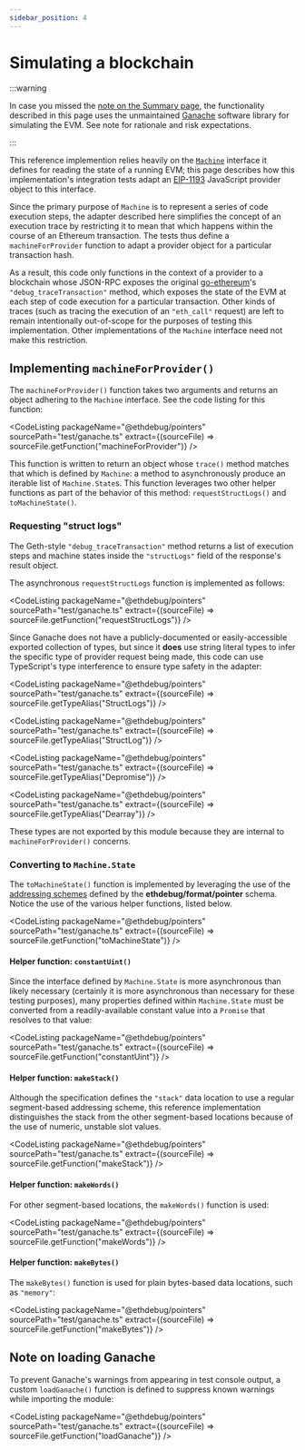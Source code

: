 ```yaml
---
sidebar_position: 4
---
```



# Simulating a blockchain

:::warning

In case you missed the
[note on the Summary page](/docs/implementation-guides/pointers/testing/summary#ganache-warning),
the functionality described in this page uses the unmaintained
[Ganache](https://github.com/trufflesuite/ganache) software library for
simulating the EVM. See note for rationale and risk expectations.

:::

This reference implemention relies heavily on the
[`Machine`](/docs/implementation-guides/pointers/types/data-and-machines#Machine)
interface it defines for reading the state of a running EVM; this page describes
how this implementation's integration tests adapt an
[EIP-1193](https://eips.ethereum.org/EIPS/eip-1193) JavaScript provider object
to this interface.

Since the primary purpose of `Machine` is to represent a series of code
execution steps, the adapter described here simplifies the concept of an
execution trace by restricting it to mean that which happens within the course
of an Ethereum transaction. The tests thus define a `machineForProvider`
function to adapt a provider object for a particular transaction hash.

As a result, this code only functions in the context of a provider to a
blockchain whose JSON-RPC exposes the original
[go-ethereum](https://github.com/ethereum/go-ethereum)'s
`"debug_traceTransaction"` method, which exposes the state of the EVM at each
step of code execution for a particular transaction. Other kinds of traces (such
as tracing the execution of an `"eth_call"` request) are left to remain
intentionally out-of-scope for the purposes of testing this implementation.
Other implementations of the `Machine` interface need not make this restriction.

## Implementing `machineForProvider()`

The `machineForProvider()` function takes two arguments and returns an object
adhering to the `Machine` interface. See the code listing for this function:

<CodeListing
  packageName="@ethdebug/pointers"
  sourcePath="test/ganache.ts"
  extract={(sourceFile) => sourceFile.getFunction("machineForProvider")}
/>

This function is written to return an object whose `trace()` method matches that
which is defined by `Machine`: a method to asynchronously produce an iterable
list of `Machine.State`s. This function leverages two other helper functions as
part of the behavior of this method: `requestStructLogs()` and
`toMachineState()`.

### Requesting "struct logs"

The Geth-style `"debug_traceTransaction"` method returns a list of execution
steps and machine states inside the `"structLogs"` field of the response's
result object.

The asynchronous `requestStructLogs` function is implemented as follows:

<CodeListing
  packageName="@ethdebug/pointers"
  sourcePath="test/ganache.ts"
  extract={(sourceFile) => sourceFile.getFunction("requestStructLogs")}
/>

Since Ganache does not have a publicly-documented or easily-accessible exported
collection of types, but since it **does** use string literal types to infer the
specific type of provider request being made, this code can use TypeScript's
type interference to ensure type safety in the adapter:

<CodeListing
  packageName="@ethdebug/pointers"
  sourcePath="test/ganache.ts"
  extract={(sourceFile) => sourceFile.getTypeAlias("StructLogs")}
/>

<CodeListing
  packageName="@ethdebug/pointers"
  sourcePath="test/ganache.ts"
  extract={(sourceFile) => sourceFile.getTypeAlias("StructLog")}
/>

<CodeListing
  packageName="@ethdebug/pointers"
  sourcePath="test/ganache.ts"
  extract={(sourceFile) => sourceFile.getTypeAlias("Depromise")}
/>

<CodeListing
  packageName="@ethdebug/pointers"
  sourcePath="test/ganache.ts"
  extract={(sourceFile) => sourceFile.getTypeAlias("Dearray")}
/>

These types are not exported by this module because they are internal to
`machineForProvider()` concerns.

### Converting to `Machine.State`

The `toMachineState()` function is implemented by leveraging the use of the
[addressing schemes](/spec/pointer/concepts#a-region-is-specified-in-terms-of-an-addressing-scheme)
defined by the **ethdebug/format/pointer** schema. Notice the use of the various
helper functions, listed below.

<CodeListing
  packageName="@ethdebug/pointers"
  sourcePath="test/ganache.ts"
  extract={(sourceFile) => sourceFile.getFunction("toMachineState")}
/>

#### Helper function: `constantUint()`

Since the interface defined by `Machine.State` is more asynchronous than likely
necessary (certainly it is more asynchronous than necessary for these testing
purposes), many properties defined within `Machine.State` must be converted from
a readily-available constant value into a `Promise` that resolves to that value:

<CodeListing
  packageName="@ethdebug/pointers"
  sourcePath="test/ganache.ts"
  extract={(sourceFile) => sourceFile.getFunction("constantUint")}
/>

#### Helper function: `makeStack()`

Although the specification defines the `"stack"` data location to use a regular
segment-based addressing scheme, this reference implementation distinguishes the
stack from the other segment-based locations because of the use of numeric,
unstable slot values.

<CodeListing
  packageName="@ethdebug/pointers"
  sourcePath="test/ganache.ts"
  extract={(sourceFile) => sourceFile.getFunction("makeStack")}
/>

#### Helper function: `makeWords()`

For other segment-based locations, the `makeWords()` function is used:

<CodeListing
  packageName="@ethdebug/pointers"
  sourcePath="test/ganache.ts"
  extract={(sourceFile) => sourceFile.getFunction("makeWords")}
/>

#### Helper function: `makeBytes()`

The `makeBytes()` function is used for plain bytes-based data locations, such as
`"memory"`:

<CodeListing
  packageName="@ethdebug/pointers"
  sourcePath="test/ganache.ts"
  extract={(sourceFile) => sourceFile.getFunction("makeBytes")}
/>

## Note on loading Ganache

To prevent Ganache's warnings from appearing in test console output, a custom
`loadGanache()` function is defined to suppress known warnings while importing
the module:

<CodeListing
  packageName="@ethdebug/pointers"
  sourcePath="test/ganache.ts"
  extract={(sourceFile) => sourceFile.getFunction("loadGanache")}
/>
